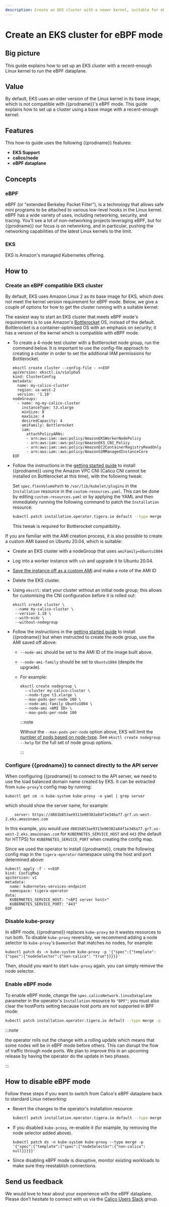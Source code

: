 ```yaml
---
description: Create an EKS cluster with a newer kernel, suitable for eBPF mode.
---
```


# Create an EKS cluster for eBPF mode


## Big picture

This guide explains how to set up an EKS cluster with a recent-enough Linux kernel to run the eBPF dataplane.

## Value

By default, EKS uses an older version of the Linux kernel in its base image, which is not compatible with {{prodname}}'s
eBPF mode. This guide explains how to set up a cluster using a base image with a recent-enough kernel.

## Features

This how-to guide uses the following {{prodname}} features:

- **EKS Support**
- **calico/node**
- **eBPF dataplane**

## Concepts

### eBPF

eBPF (or "extended Berkeley Packet Filter"), is a technology that allows safe mini programs to be attached to various
low-level hooks in the Linux kernel. eBPF has a wide variety of uses, including networking, security, and tracing.
You’ll see a lot of non-networking projects leveraging eBPF, but for {{prodname}} our focus is on networking,
and in particular, pushing the networking capabilities of the latest Linux kernels to the limit.

### EKS

EKS is Amazon's managed Kubernetes offering.

## How to

### Create an eBPF compatible EKS cluster

By default, EKS uses Amazon Linux 2 as its base image for EKS, which does not meet the kernel version requirement for
eBPF mode. Below, we give a couple of options for how to get the cluster running with a suitable kernel:

<Tabs>
<TabItem label="Bottlerocket" value="Bottlerocket-0">

The easiest way to start an EKS cluster that meets eBPF mode's requirements is to use Amazon's
[Bottlerocket](https://aws.amazon.com/bottlerocket/) OS, instead of the default. Bottlerocket is a
container-optimised OS with an emphasis on security; it has a version of the kernel which is compatible with eBPF mode.

- To create a 4-node test cluster with a Bottlerocket node group, run the command below. It is important to use the config-file
  approach to creating a cluster in order to set the additional IAM permissions for Bottlerocket.

  ```
  eksctl create cluster --config-file - <<EOF
  apiVersion: eksctl.io/v1alpha5
  kind: ClusterConfig
  metadata:
    name: my-calico-cluster
    region: us-west-2
    version: '1.18'
  nodeGroups:
    - name: ng-my-calico-cluster
      instanceType: t3.xlarge
      minSize: 0
      maxSize: 4
      desiredCapacity: 4
      amiFamily: Bottlerocket
      iam:
        attachPolicyARNs:
        - arn:aws:iam::aws:policy/AmazonEKSWorkerNodePolicy
        - arn:aws:iam::aws:policy/AmazonEKS_CNI_Policy
        - arn:aws:iam::aws:policy/AmazonEC2ContainerRegistryReadOnly
        - arn:aws:iam::aws:policy/AmazonSSMManagedInstanceCore
  EOF
  ```

- Follow the instructions in the [getting started guide](../../getting-started/install-on-clusters/eks.mdx) to install {{prodname}}
  using the Amazon VPC CNI (Calico CNI cannot be installed on Bottlerocket at this time), with the following tweak:

  Set `spec.flexVolumePath` to `/var/lib/kubelet/plugins` in the `Installation` resource in the `custom-resources.yaml`.
  This can be done by editing `custom-resources.yaml` or by applying the YAML and then immediately running the following command to
  patch the `Installation` resource:

  ```bash
  kubectl patch installation.operator.tigera.io default --type merge -p '{"spec":{"flexVolumePath":"/var/lib/kubelet/plugins"}}'
  ```

  This tweak is required for Bottlerocket compatibility.

</TabItem>
<TabItem label="Custom AMI" value="Custom AMI-1">

If you are familiar with the AMI creation process, it is also possible to create a custom AMI based on Ubuntu 20.04,
which is suitable:

- Create an EKS cluster with a nodeGroup that uses `amiFamily=Ubuntu1804`

- Log into a worker instance with `ssh` and upgrade it to Ubuntu 20.04.

- [Save the instance off as a custom AMI](https://docs.aws.amazon.com/AWSEC2/latest/UserGuide/creating-an-ami-ebs.html)
  and make a note of the AMI ID

- Delete the EKS cluster.

- Using `eksctl`: start your cluster without an initial node group; this allows for customising the CNI configuration before
  it is rolled out:

  ```
  eksctl create cluster \
   --name my-calico-cluster \
   --version 1.18 \
   --with-oidc \
   --without-nodegroup
  ```

- Follow the instructions in the [getting started guide](../../getting-started/install-on-clusters/eks.mdx) to install {{prodname}}
  but when instructed to create the node group, use the AMI saved off above:

  - `--node-ami` should be set to the AMI ID of the image built above.
  - `--node-ami-family` should be set to `Ubuntu1804` (despite the upgrade).

  - For example:

    ```
    eksctl create nodegroup \
      --cluster my-calico-cluster \
      --node-type t3.xlarge \
      --max-pods-per-node 100 \
      --node-ami-family Ubuntu1804 \
      --node-ami <AMI ID> \
      --max-pods-per-node 100
    ```

    :::note

    Without the `--max-pods-per-node` option above, EKS will limit the
    [number of pods based on node-type](https://github.com/awslabs/amazon-eks-ami/blob/master/files/eni-max-pods.txt).
    See `eksctl create nodegroup --help` for the full set of node group options.

    :::

</TabItem>
</Tabs>

### Configure {{prodname}} to connect directly to the API server

When configuring {{prodname}} to connect to the API server, we need to use the load balanced domain name
created by EKS. It can be extracted from `kube-proxy`'s config map by running:

```
kubectl get cm -n kube-system kube-proxy -o yaml | grep server
```

which should show the server name, for example:

```
    server: https://d881b853ae9313e00302a84f1e346a77.gr7.us-west-2.eks.amazonaws.com
```

In this example, you would use `d881b853ae9313e00302a84f1e346a77.gr7.us-west-2.eks.amazonaws.com` for `KUBERNETES_SERVICE_HOST`
and `443` (the default for HTTPS) for `KUBERNETES_SERVICE_PORT` when creating the config map.

Since we used the operator to install {{prodname}}, create the following config map in the
`tigera-operator` namespace using the host and port determined above:

```
kubectl apply -f - <<EOF
kind: ConfigMap
apiVersion: v1
metadata:
  name: kubernetes-services-endpoint
  namespace: tigera-operator
data:
  KUBERNETES_SERVICE_HOST: "<API server host>"
  KUBERNETES_SERVICE_PORT: "443"
EOF
```

### Disable kube-proxy

In eBPF mode, {{prodname}} replaces `kube-proxy` so it wastes resources to run both. To disable `kube-proxy` reversibly, we recommend adding a node selector to `kube-proxy`'s `DaemonSet` that matches no nodes, for example:

```
kubectl patch ds -n kube-system kube-proxy -p '{"spec":{"template":{"spec":{"nodeSelector":{"non-calico": "true"}}}}}'
```

Then, should you want to start `kube-proxy` again, you can simply remove the node selector.

### Enable eBPF mode

To enable eBPF mode, change the `spec.calicoNetwork.linuxDataplane` parameter in
the operator's `Installation` resource to `"BPF"`; you must also clear the hostPorts setting because host ports are not supported in BPF mode:

```bash
kubectl patch installation.operator.tigera.io default --type merge -p '{"spec":{"calicoNetwork":{"linuxDataplane":"BPF", "hostPorts":null}}}'
```

:::note

the operator rolls out the change with a rolling update which means that some nodes will be in eBPF mode
before others. This can disrupt the flow of traffic through node ports. We plan to improve this in an upcoming release
by having the operator do the update in two phases.

:::

## How to disable eBPF mode

Follow these steps if you want to switch from Calico's eBPF dataplane back to standard Linux networking:

- Revert the changes to the operator's installation resource:

  ```bash
  kubectl patch installation.operator.tigera.io default --type merge -p '{"spec":{"calicoNetwork":{"linuxDataplane":"Iptables"}}}'
  ```

- If you disabled `kube-proxy`, re-enable it (for example, by removing the node selector added above).

  ```
  kubectl patch ds -n kube-system kube-proxy --type merge -p '{"spec":{"template":{"spec":{"nodeSelector":{"non-calico": null}}}}}'
  ```

- Since disabling eBPF mode is disruptive, monitor existing workloads to make sure they reestablish connections.

## Send us feedback

We would love to hear about your experience with the eBPF dataplane. Please don’t hesitate to connect with us via the [Calico Users Slack](http://slack.projectcalico.org/) group.
